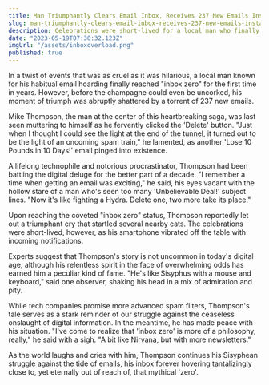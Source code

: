```yaml
---
title: Man Triumphantly Clears Email Inbox, Receives 237 New Emails Instantly
slug: man-triumphantly-clears-email-inbox-receives-237-new-emails-instantly
description: Celebrations were short-lived for a local man who finally managed to clear his email inbox, only to be bombarded with a fresh batch of mostly spam.
date: "2023-05-19T07:30:32.123Z"
imgUrl: "/assets/inboxoverload.png"
published: true
---
```


In a twist of events that was as cruel as it was hilarious, a local man known for his habitual email hoarding finally reached "inbox zero" for the first time in years. However, before the champagne could even be uncorked, his moment of triumph was abruptly shattered by a torrent of 237 new emails.

Mike Thompson, the man at the center of this heartbreaking saga, was last seen muttering to himself as he fervently clicked the 'Delete' button. "Just when I thought I could see the light at the end of the tunnel, it turned out to be the light of an oncoming spam train," he lamented, as another 'Lose 10 Pounds in 10 Days!' email pinged into existence.

A lifelong technophile and notorious procrastinator, Thompson had been battling the digital deluge for the better part of a decade. "I remember a time when getting an email was exciting," he said, his eyes vacant with the hollow stare of a man who's seen too many 'Unbelievable Deal!' subject lines. "Now it's like fighting a Hydra. Delete one, two more take its place."

Upon reaching the coveted "inbox zero" status, Thompson reportedly let out a triumphant cry that startled several nearby cats. The celebrations were short-lived, however, as his smartphone vibrated off the table with incoming notifications.

Experts suggest that Thompson's story is not uncommon in today's digital age, although his relentless spirit in the face of overwhelming odds has earned him a peculiar kind of fame. "He's like Sisyphus with a mouse and keyboard," said one observer, shaking his head in a mix of admiration and pity.

While tech companies promise more advanced spam filters, Thompson's tale serves as a stark reminder of our struggle against the ceaseless onslaught of digital information. In the meantime, he has made peace with his situation. "I've come to realize that 'inbox zero' is more of a philosophy, really," he said with a sigh. "A bit like Nirvana, but with more newsletters."

As the world laughs and cries with him, Thompson continues his Sisyphean struggle against the tide of emails, his inbox forever hovering tantalizingly close to, yet eternally out of reach of, that mythical 'zero'. 
